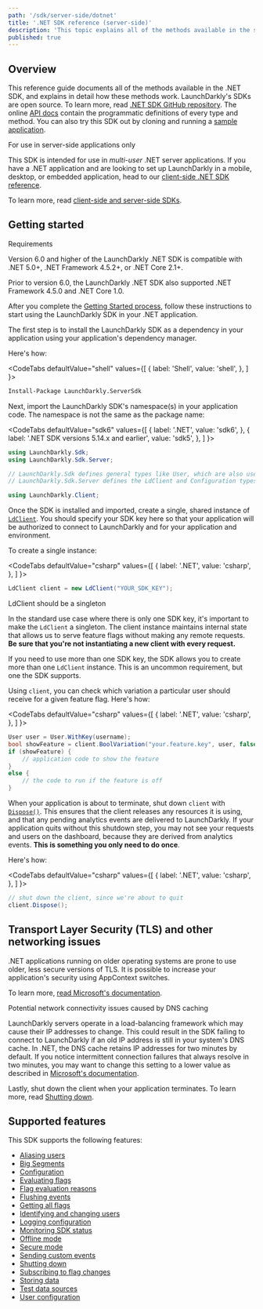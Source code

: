 ```yaml
---
path: '/sdk/server-side/dotnet'
title: '.NET SDK reference (server-side)'
description: 'This topic explains all of the methods available in the server-side .NET SDK, with detail about how they work.'
published: true
---
```


## Overview

This reference guide documents all of the methods available in the .NET SDK, and explains in detail how these methods work. LaunchDarkly's SDKs are open source. To learn more, read [.NET SDK GitHub repository](https://github.com/launchdarkly/dotnet-server-sdk). The online [API docs](https://launchdarkly.github.io/dotnet-server-sdk/) contain the programmatic definitions of every type and method. You can also try this SDK out by cloning and running a [sample application](https://github.com/launchdarkly/hello-dotnet).

<Callout intent="info">
<CalloutTitle>For use in server-side applications only</CalloutTitle>
<CalloutDescription>

This SDK is intended for use in *multi-user* .NET server applications. If you have a .NET application and are looking to set up LaunchDarkly in a mobile, desktop, or embedded application, head to our [client-side .NET SDK reference](/sdk/client-side/dotnet).

To learn more, read [client-side and server-side SDKs](/sdk/concepts/client-side-server-side).

</CalloutDescription>
</Callout>

## Getting started

<Callout intent="info">
<CalloutTitle>Requirements</CalloutTitle>
<CalloutDescription>

Version 6.0 and higher of the LaunchDarkly .NET SDK is compatible with .NET 5.0+, .NET Framework 4.5.2+, or .NET Core 2.1+.

Prior to version 6.0, the LaunchDarkly .NET SDK also supported .NET Framework 4.5.0 and .NET Core 1.0.

</CalloutDescription>
</Callout>

After you complete the [Getting Started process](/home/getting-started), follow these instructions to start using the LaunchDarkly SDK in your .NET application.

The first step is to install the LaunchDarkly SDK as a dependency in your application using your application's dependency manager.

Here's how:

<CodeTabs
  defaultValue="shell"
  values={[
    { label: 'Shell', value: 'shell', },
  ]
}>
<CodeTabItem value="shell">

```bash
Install-Package LaunchDarkly.ServerSdk
```

</CodeTabItem>
</CodeTabs>

Next, import the LaunchDarkly SDK's namespace(s) in your application code. The namespace is not the same as the package name:

<CodeTabs
  defaultValue="sdk6"
  values={[
    { label: '.NET', value: 'sdk6', },
    { label: '.NET SDK versions 5.14.x and earlier', value: 'sdk5', },
  ]
}>
<CodeTabItem value="sdk6">

```csharp
using LaunchDarkly.Sdk;
using LaunchDarkly.Sdk.Server;

// LaunchDarkly.Sdk defines general types like User, which are also used in the client-side .NET SDK.
// LaunchDarkly.Sdk.Server defines the LdClient and Configuration types for the server-side .NET SDK.
```

</CodeTabItem>
<CodeTabItem value="sdk5">

```csharp
using LaunchDarkly.Client;
```

</CodeTabItem>
</CodeTabs>

Once the SDK is installed and imported, create a single, shared instance of [`LdClient`](https://launchdarkly.github.io/dotnet-server-sdk/api/LaunchDarkly.Sdk.Server.LdClient.html). You should specify your SDK key here so that your application will be authorized to connect to LaunchDarkly and for your application and environment.

To create a single instance:

<CodeTabs
  defaultValue="csharp"
  values={[
    { label: '.NET', value: 'csharp', },
  ]
}>
<CodeTabItem value="csharp">

```csharp
LdClient client = new LdClient("YOUR_SDK_KEY");
```

</CodeTabItem>
</CodeTabs>

<Callout intent="alert">
<CalloutTitle>LdClient should be a singleton</CalloutTitle>
<CalloutDescription>

In the standard use case where there is only one SDK key, it's important to make the `LdClient` a singleton. The client instance maintains internal state that allows us to serve feature flags without making any remote requests. **Be sure that you're not instantiating a new client with every request.**

If you need to use more than one SDK key, the SDK allows you to create more than one `LdClient` instance. This is an uncommon requirement, but one the SDK supports.

</CalloutDescription>
</Callout>

Using `client`, you can check which variation a particular user should receive for a given feature flag. Here's how:

<CodeTabs
  defaultValue="csharp"
  values={[
    { label: '.NET', value: 'csharp', },
  ]
}>
<CodeTabItem value="csharp">

```csharp
User user = User.WithKey(username);
bool showFeature = client.BoolVariation("your.feature.key", user, false);
if (showFeature) {
    // application code to show the feature
}
else {
    // the code to run if the feature is off
}
```

</CodeTabItem>
</CodeTabs>

When your application is about to terminate, shut down `client` with [`Dispose()`](https://launchdarkly.github.io/dotnet-server-sdk/api/LaunchDarkly.Sdk.Server.LdClient.html#LaunchDarkly_Sdk_Server_LdClient_Dispose_). This ensures that the client releases any resources it is using, and that any pending analytics events are delivered to LaunchDarkly. If your application quits without this shutdown step, you may not see your requests and users on the dashboard, because they are derived from analytics events. **This is something you only need to do once**.

Here's how:

<CodeTabs
  defaultValue="csharp"
  values={[
    { label: '.NET', value: 'csharp', },
  ]
}>
<CodeTabItem value="csharp">

```csharp
// shut down the client, since we're about to quit
client.Dispose();
```

</CodeTabItem>
</CodeTabs>

## Transport Layer Security (TLS) and other networking issues

.NET applications running on older operating systems are prone to use older, less secure versions of TLS. It is possible to increase your application's security using AppContext switches.

To learn more, [read Microsoft's documentation](https://docs.microsoft.com/en-us/dotnet/framework/network-programming/tls#configuring-security-via-appcontext-switches-for-net-framework-46-or-later-versions).

<Callout intent="alert">
<CalloutTitle>Potential network connectivity issues caused by DNS caching</CalloutTitle>
<CalloutDescription>

LaunchDarkly servers operate in a load-balancing framework which may cause their IP addresses to change. This could result in the SDK failing to connect to LaunchDarkly if an old IP address is still in your system's DNS cache. In .NET, the DNS cache retains IP addresses for two minutes by default. If you notice intermittent connection failures that always resolve in two minutes, you may want to change this setting to a lower value as described in [Microsoft's documentation](https://docs.microsoft.com/en-us/dotnet/api/system.NET.servicepointmanager.dnsrefreshtimeout?view=netframework-4.7.2).

</CalloutDescription>
</Callout>

Lastly, shut down the client when your application terminates. To learn more, read [Shutting down](/sdk/features/shutdown#net-server-side).

## Supported features

This SDK supports the following features:

* [Aliasing users](/sdk/features/aliasing-users#net-server-side)
* [Big Segments](/sdk/features/big-segments#net-server-side)
* [Configuration](/sdk/features/config#net-server-side)
* [Evaluating flags](/sdk/features/evaluating#net-server-side)
* [Flag evaluation reasons](/sdk/features/evaluation-reasons#net-server-side)
* [Flushing events](/sdk/features/flush#net-server-side)
* [Getting all flags](/sdk/features/all-flags#net-server-side)
* [Identifying and changing users](/sdk/features/identify#net-server-side)
* [Logging configuration](/sdk/features/logging#net-server-side)
* [Monitoring SDK status](/sdk/features/monitoring#net-server-side)
* [Offline mode](/sdk/features/offline-mode#net-server-side)
* [Secure mode](/sdk/features/secure-mode#net-server-side)
* [Sending custom events](/sdk/features/events#net-server-side)
* [Shutting down](/sdk/features/shutdown#net-server-side)
* [Subscribing to flag changes](/sdk/features/flag-changes#net-server-side)
* [Storing data](/sdk/features/storing-data#net-server-side)
* [Test data sources](/sdk/features/test-data-sources#net-server-side)
* [User configuration](/sdk/features/user-config#net-server-side)
